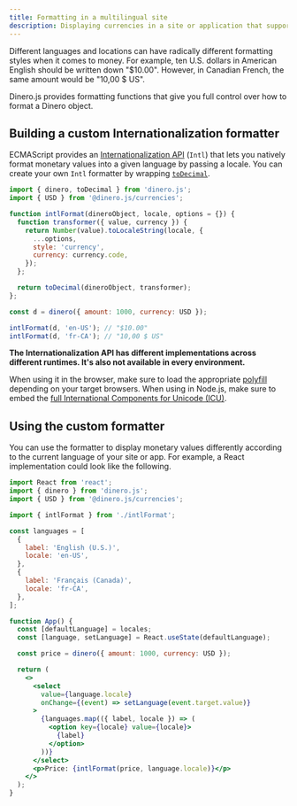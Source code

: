 ```yaml
---
title: Formatting in a multilingual site
description: Displaying currencies in a site or application that supports several languages.
---
```


Different languages and locations can have radically different formatting styles when it comes to money. For example, ten U.S. dollars in American English should be written down "$10.00". However, in Canadian French, the same amount would be "10,00 $ US".

Dinero.js provides formatting functions that give you full control over how to format a Dinero object.

## Building a custom Internationalization formatter

ECMAScript provides an [Internationalization API](https://developer.mozilla.org/docs/Web/JavaScript/Reference/Global_Objects/Intl) (`Intl`) that lets you natively format monetary values into a given language by passing a locale. You can create your own `Intl` formatter by wrapping [`toDecimal`](/docs/api/formatting/to-decimal).

```js
import { dinero, toDecimal } from 'dinero.js';
import { USD } from '@dinero.js/currencies';

function intlFormat(dineroObject, locale, options = {}) {
  function transformer({ value, currency }) {
    return Number(value).toLocaleString(locale, {
      ...options,
      style: 'currency',
      currency: currency.code,
    });
  };

  return toDecimal(dineroObject, transformer);
};

const d = dinero({ amount: 1000, currency: USD });

intlFormat(d, 'en-US'); // "$10.00"
intlFormat(d, 'fr-CA'); // "10,00 $ US"
```

<Alert type="warning">

**The Internationalization API has different implementations across different runtimes. It's also not available in every environment.**

When using it in the browser, make sure to load the appropriate [polyfill](https://polyfill.io/) depending on your target browsers. When using in Node.js, make sure to embed the [full International Components for Unicode (ICU)](https://nodejs.org/api/intl.html#intl_embed_the_entire_icu_full_icu).

</Alert>

## Using the custom formatter

You can use the formatter to display monetary values differently according to the current language of your site or app. For example, a React implementation could look like the following.

```jsx
import React from 'react';
import { dinero } from 'dinero.js';
import { USD } from '@dinero.js/currencies';

import { intlFormat } from './intlFormat';

const languages = [
  {
    label: 'English (U.S.)',
    locale: 'en-US',
  },
  {
    label: 'Français (Canada)',
    locale: 'fr-CA',
  },
];

function App() {
  const [defaultLanguage] = locales;
  const [language, setLanguage] = React.useState(defaultLanguage);

  const price = dinero({ amount: 1000, currency: USD });

  return (
    <>
      <select
        value={language.locale}
        onChange={(event) => setLanguage(event.target.value)}
      >
        {languages.map(({ label, locale }) => (
          <option key={locale} value={locale}>
            {label}
          </option>
        ))}
      </select>
      <p>Price: {intlFormat(price, language.locale)}</p>
    </>
  );
}
```
